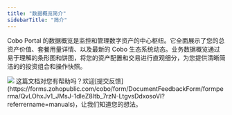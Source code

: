 ```yaml
---
title: "数据概览简介"
sidebarTitle: "简介"
---
```


Cobo Portal 的数据概览是监控和管理数字资产的中心枢纽。它全面展示了您的总资产价值、套餐用量详情、以及最新的 Cobo 生态系统动态。业务数据概览通过易于理解的条形图和饼图，将您的资产配置和交易进行直观细分，为您提供清晰简洁的的投资组合和操作快照。

<img src="/cn/images/dashboard/dashboard.svg" className="screenshot_modal"/>
<Tip>这篇文档对您有帮助吗？欢迎[提交反馈](https://forms.zohopublic.com/cobo/form/DocumentFeedbackForm/formperma/QvLOhxJv1_JMsJ-1dleZ8Itb_7rzN-LtgvsDdxosoVI?referrername=manuals)，让我们知道您的想法。</Tip>